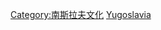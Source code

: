 {{Commonscat|Films of Yugoslavia}}

[[Category:南斯拉夫文化|Category:南斯拉夫文化]]
[[Category:欧洲各国电影|Yugoslavia]]